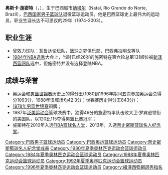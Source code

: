 {{Infobox basketball biography
| image           = Schmidtoscar.jpg
| image_size      = 150px
| caption         = 
| position        = 
| name            = 奥斯卡·施密特<br />Oscar Schmidt
| height_ft       = 6
| height_in       = 8.75
| weight_lb       = 243
| team            =
| team_link       = 
| league          = 
| number          = 
| nationality     = {{BRA}}
| birth_date      = {{Birth date and age|1958|2|16}}
| birth_place     = {{BRA}}[[纳塔尔|纳塔尔]]
| death_date      = 
| death_place     = 
| high_school     =
| college         = 
| draft_year      = 1984
| draft_round     = 6
| draft_pick      = 131
| draft_team      = [[新泽西网队|新泽西网队]]
| career_start    = 1974
| career_end      = 2003
| career_position = [[得分后卫|得分后卫]] / [[小前锋|小前锋]]
| career_number   = 
| years1          = 1974–1978
| team1           = [[Sociedade_Esportiva_Palmeiras_(basketball)|Palmeiras]] (Brazil)
| years2          = 1978–1982
| team2           = [[Esporte_Clube_Sírio_Basketball|Sírio]] (Brazil)
| years3          = 1982–1990
| team3           = [[Juvecaserta_Basket|Caserta]] (Italy)
| years5          = 1990–1993
| team5           = [[Pallacanestro_Pavia|Pavia]] (Italy)
| years8          = 1993–1995
| team8           = [[CB_Valladolid|Valladolid]] (Spain)
| years9          = 1995–1997
| team9           = [[Sport_Club_Corinthians_Paulista_Basketball|Corinthians]] (Brazil)
| years10         = 1997–1998
| team10          = [[Bandeirantes/Rio_Claro_Basketball|Bandeirantes]] (Brazil)
| years11         = 1998–1999
| team11          = [[Barueri_Basketball|Barueri]] (Brazil)
| years12         = 1999–2003
| team12          = [[Flamengo_Basketball|Flamengo]] (Brazil)
| highlights      = 
*7× [[Lega_Basket_Serie_A|Italian League]] Top Scorer (1984–1987, 1989, 1990, 1992)
*Only player who has scored more than 1,000 points in the Olympic Games
*[[FIBA_European_Selection|FIBA European Selection]] (1991)
*[[FIBA's_50_Greatest_Players|FIBA's 50 Greatest Players]]
*[[Liga_ACB|Spanish League]] Top Scorer (1994)
*10× [[Campeonato_Brasileiro_de_Basquete|Brazilian League]] Top Scorer (1979, 1980, 1996–2003)
| stats_league = 
| stat1label = 
| stat1value = 
| stat2label = 
| stat2value = 
| stat3label = 
| stat3value = 
| bbr = 
| letter             = 
| profile            = 
| historical_profile =
| updated            =
| HOF                = 
| HOF_player         = oscar-schmidt
| HOF_coach          = 
| FIBA_HOF_player    = 42699
| medaltemplates     =
{{MedalCountry | {{BRA}} }}
{{MedalSport|Men's [[Basketball|Basketball]]}}
{{MedalCompetition|[[FIBA_World_Cup|FIBA World Cup]]}}
{{MedalBronze| [[1978_FIBA_World_Championship|1978 Manila]] | [[Brazil_national_basketball_team|National Team]]}}
{{MedalCompetition|[[Basketball_at_the_Pan_American_Games|Pan American Games]]}}
{{MedalBronze| [[Basketball_at_the_1979_Pan_American_Games|1979 San Juan]] | [[Brazil_national_basketball_team|National Team]]}}
{{MedalGold| [[Basketball_at_the_1987_Pan_American_Games|1987 Indianapolis]] | [[Brazil_national_basketball_team|National Team]]}}
}}
'''奥斯卡·施密特'''（{{lang-pt|'''Oscar Daniel Bezerra Schmidt'''}}，{{bd|1958年|2月16日||}}），生于巴西城市[[纳塔尔|纳塔尔]]（Natal, Rio Grande do Norte, Brazil），[[巴西国家男子篮球队|巴西国家男子篮球队]]退役篮球运动员。他是巴西篮球史上最伟大的运动员，职业生涯长达不可思议的29年（1974-2003）。

==职业生涯==
*曾效力球队：瓦鲁达论坛队，篮球之梦俱乐部，巴西弗拉明戈等队
*[[1984年NBA选秀|1984年NBA选秀]]大会上，当时已经26岁的施密特在第六轮总第131顺位被[[新泽西篮网队|新泽西篮网队]]选中，但施密特并没有选择登陆NBA。
==成绩与荣誉==
*奥运会和[[男篮世锦赛|男篮世锦赛]]历史上的得分王(1980到1996年期间五次参加奥运会总得分1093分，1988年汉城场均42.3分；世锦赛历史得分王843分)；
*[[1978年男篮世锦赛|1978年男篮世锦赛]]铜牌；
*1987年[[泛美运动会|泛美运动会]]篮球决赛中，独得46分的施密特率队击败大卫·罗宾逊领衔的美国队，以120比115夺得男篮比赛冠军；
*施密特在2010年入选[[FIBA篮球名人堂|FIBA篮球名人堂]]，2013年，入选[[奈史密斯篮球名人纪念堂|奈史密斯篮球名人纪念堂]]。

{{1984 NBA Draft}}
{{FIBA50}}

{{Authority control}}
{{DEFAULTSORT:Schmidt, Oscar}}
[[Category:巴西男子篮球运动员|Category:巴西男子篮球运动员]]
[[Category:巴西奥运篮球运动员|Category:巴西奥运篮球运动员]]
[[Category:奈史密斯籃球名人紀念堂成員|Category:奈史密斯籃球名人紀念堂成員]]
[[Category:1980年夏季奥林匹克运动会篮球运动员|Category:1980年夏季奥林匹克运动会篮球运动员]]
[[Category:1984年夏季奥林匹克运动会篮球运动员|Category:1984年夏季奥林匹克运动会篮球运动员]]
[[Category:1988年夏季奥林匹克运动会篮球运动员|Category:1988年夏季奥林匹克运动会篮球运动员]]
[[Category:1992年夏季奥林匹克运动会篮球运动员|Category:1992年夏季奥林匹克运动会篮球运动员]]
[[Category:1996年夏季奥林匹克运动会篮球运动员|Category:1996年夏季奥林匹克运动会篮球运动员]]
[[Category:紐澤西籃網選秀指名|Category:紐澤西籃網選秀指名]]